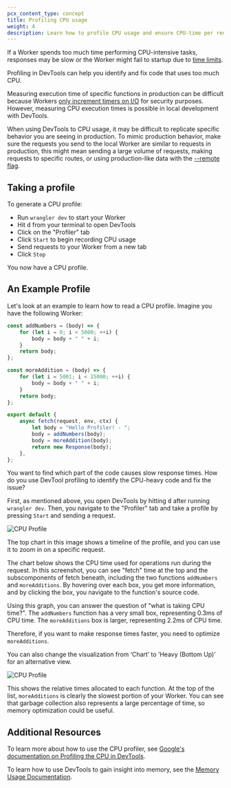 ```yaml
---
pcx_content_type: concept
title: Profiling CPU usage
weight: 4
description: Learn how to profile CPU usage and ensure CPU-time per request stays under Workers limits
---
```


If a Worker spends too much time performing CPU-intensive tasks, responses may be slow or the Worker might
fail to startup due to [time limits](/workers/platform/limits/#worker-startup-time).

Profiling in DevTools can help you identify and fix code that uses too much CPU.

Measuring execution time of specific functions in production can be difficult because Workers
[only increment timers on I/O](/workers/reference/security-model/#step-1-disallow-timers-and-multi-threading)
for security purposes. However, measuring CPU execution times is possible in local development with DevTools.

When using DevTools to CPU usage, it may be difficult to replicate specific behavior you are
seeing in production. To mimic production behavior, make sure the requests you send to the local Worker
are similar to requests in production, this might mean sending a large volume of requests, making requests
to specific routes, or using production-like data with the [--remote flag](/workers/testing/local-development/#develop-using-remote-resources-and-bindings).

## Taking a profile

To generate a CPU profile:

- Run `wrangler dev` to start your Worker
- Hit <kbd>d</kbd> from your terminal to open DevTools
- Click on the "Profiler" tab
- Click `Start` to begin recording CPU usage
- Send requests to your Worker from a new tab
- Click `Stop`

You now have a CPU profile.

## An Example Profile

Let's look at an example to learn how to read a CPU profile. Imagine you have the following Worker:

```js title="index.js"
const addNumbers = (body) => {
	for (let i = 0; i < 5000; ++i) {
		body = body + " " + i;
	}
	return body;
};

const moreAddition = (body) => {
	for (let i = 5001; i < 15000; ++i) {
		body = body + " " + i;
	}
	return body;
};

export default {
	async fetch(request, env, ctx) {
		let body = "Hello Profiler! - ";
		body = addNumbers(body);
		body = moreAddition(body);
		return new Response(body);
	},
};
```

You want to find which part of the code causes slow response times. How do you use DevTool profiling to identify the
CPU-heavy code and fix the issue?

First, as mentioned above, you open DevTools by hitting <kbd>d</kbd> after running `wrangler dev`. Then, you
navigate to the "Profiler" tab and take a profile by pressing `Start` and sending a request.

![CPU Profile](~/assets/images/workers/observability/profile.png)

The top chart in this image shows a timeline of the profile, and you can use it to zoom in on a specific request.

The chart below shows the CPU time used for operations run during the request. In this screenshot, you can see
"fetch" time at the top and the subscomponents of fetch beneath, including the two functions `addNumbers` and
`moreAdditions`. By hovering over each box, you get more information, and by clicking the box, you navigate
to the function's source code.

Using this graph, you can answer the question of "what is taking CPU time?". The `addNumbers` function has
a very small box, representing 0.3ms of CPU time. The `moreAdditions` box is larger, representing 2.2ms of CPU time.

Therefore, if you want to make response times faster, you need to optimize `moreAdditions`.

You can also change the visualization from ‘Chart’ to ‘Heavy (Bottom Up)’ for an alternative view.

![CPU Profile](~/assets/images/workers/observability/heavy.png)

This shows the relative times allocated to each function. At the top of the list, `moreAdditions` is clearly the
slowest portion of your Worker. You can see that garbage collection also represents a large percentage of time, so
memory optimization could be useful.

## Additional Resources

To learn more about how to use the CPU profiler, see [Google's documentation on Profiling the CPU in DevTools](https://developer.chrome.com/docs/devtools/performance/nodejs#profile).

To learn how to use DevTools to gain insight into memory, see the [Memory Usage Documentation](/workers/observability/dev-tools/memory-usage/).
